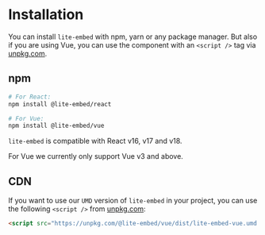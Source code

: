 
# Installation

You can install `lite-embed` with npm, yarn or any package manager. But also if you are using Vue, you can use the component with an `<script />` tag via [unpkg.com](https://unpkg.com).

## npm

```bash
# For React:
npm install @lite-embed/react

# For Vue:
npm install @lite-embed/vue
```

`lite-embed` is compatible with React v16, v17 and v18.

<Callout emoji="💡">
  For Vue we currently only support Vue v3 and above.
</Callout>

## CDN

If you want to use our `UMD` version of `lite-embed` in your project, you can use the following `<script />` from [unpkg.com](https://unpkg.com):

```html
<script src="https://unpkg.com/@lite-embed/vue/dist/lite-embed-vue.umd.js"></script>
```
